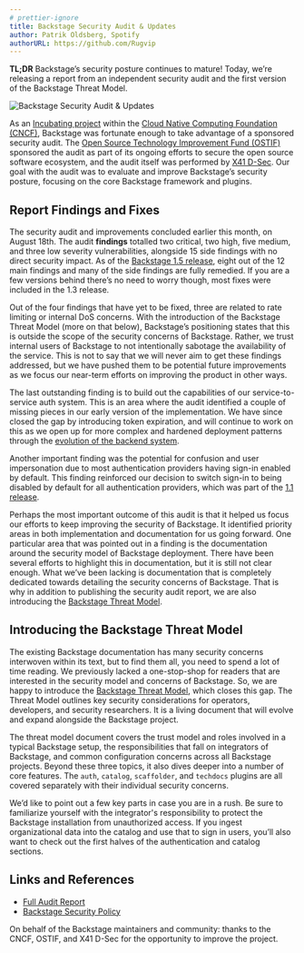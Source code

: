 ```yaml
---
# prettier-ignore
title: Backstage Security Audit & Updates
author: Patrik Oldsberg, Spotify
authorURL: https://github.com/Rugvip
---
```


**TL;DR** Backstage’s security posture continues to mature! Today, we’re releasing a report from an independent security audit and the first version of the Backstage Threat Model.

![Backstage Security Audit & Updates](assets/22-08-23/backstage-security-audit.png)

As an [Incubating project](https://www.cncf.io/blog/2022/03/15/backstage-project-joins-the-cncf-incubator/) within the [Cloud Native Computing Foundation (CNCF)](https://www.cncf.io/), Backstage was fortunate enough to take advantage of a sponsored security audit. The [Open Source Technology Improvement Fund (OSTIF)](https://ostif.org/) sponsored the audit as part of its ongoing efforts to secure the open source software ecosystem, and the audit itself was performed by [X41 D-Sec](https://x41-dsec.de/). Our goal with the audit was to evaluate and improve Backstage’s security posture, focusing on the core Backstage framework and plugins.

<!-- truncate -->

## Report Findings and Fixes

The security audit and improvements concluded earlier this month, on August 18th. The audit **findings** totalled two critical, two high, five medium, and three low severity vulnerabilities, alongside 15 side findings with no direct security impact. As of the [Backstage 1.5 release](https://backstage.io/docs/releases/v1.5.0), eight out of the 12 main findings and many of the side findings are fully remedied. If you are a few versions behind there’s no need to worry though, most fixes were included in the 1.3 release.

Out of the four findings that have yet to be fixed, three are related to rate limiting or internal DoS concerns. With the introduction of the Backstage Threat Model (more on that below), Backstage’s positioning states that this is outside the scope of the security concerns of Backstage. Rather, we trust internal users of Backstage to not intentionally sabotage the availability of the service. This is not to say that we will never aim to get these findings addressed, but we have pushed them to be potential future improvements as we focus our near-term efforts on improving the product in other ways.

The last outstanding finding is to build out the capabilities of our service-to-service auth system. This is an area where the audit identified a couple of missing pieces in our early version of the implementation. We have since closed the gap by introducing token expiration, and will continue to work on this as we open up for more complex and hardened deployment patterns through the [evolution of the backend system](https://github.com/backstage/backstage/issues/11611).

Another important finding was the potential for confusion and user impersonation due to most authentication providers having sign-in enabled by default. This finding reinforced our decision to switch sign-in to being disabled by default for all authentication providers, which was part of the [1.1 release](https://backstage.io/docs/releases/v1.1.0).

Perhaps the most important outcome of this audit is that it helped us focus our efforts to keep improving the security of Backstage. It identified priority areas in both implementation and documentation for us going forward. One particular area that was pointed out in a finding is the documentation around the security model of Backstage deployment. There have been several efforts to highlight this in documentation, but it is still not clear enough. What we’ve been lacking is documentation that is completely dedicated towards detailing the security concerns of Backstage. That is why in addition to publishing the security audit report, we are also introducing the [Backstage Threat Model](https://backstage.io/docs/overview/threat-model).

## Introducing the Backstage Threat Model

The existing Backstage documentation has many security concerns interwoven within its text, but to find them all, you need to spend a lot of time reading. We previously lacked a one-stop-shop for readers that are interested in the security model and concerns of Backstage. So, we are happy to introduce the [Backstage Threat Model](https://backstage.io/docs/overview/threat-model), which closes this gap. The Threat Model outlines key security considerations for operators, developers, and security researchers. It is a living document that will evolve and expand alongside the Backstage project.

The threat model document covers the trust model and roles involved in a typical Backstage setup, the responsibilities that fall on integrators of Backstage, and common configuration concerns across all Backstage projects. Beyond these three topics, it also dives deeper into a number of core features. The `auth`, `catalog`, `scaffolder`, and `techdocs` plugins are all covered separately with their individual security concerns.

We’d like to point out a few key parts in case you are in a rush. Be sure to familiarize yourself with the integrator's responsibility to protect the Backstage installation from unauthorized access. If you ingest organizational data into the catalog and use that to sign in users, you’ll also want to check out the first halves of the authentication and catalog sections.

## Links and References

- [Full Audit Report](assets/22-08-23/X41-Backstage-Audit-2022.pdf)
- [Backstage Security Policy](https://github.com/backstage/backstage/blob/master/SECURITY.md)

On behalf of the Backstage maintainers and community: thanks to the CNCF, OSTIF, and X41 D-Sec for the opportunity to improve the project.
